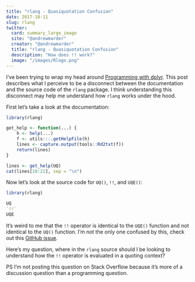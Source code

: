 ```yaml
---
title: "rlang - Quasiquotation Confusion"
date: 2017-10-11
slug: rlang
twitter:
  card: summary_large_image
  site: "@andrewmarder"
  creator: "@andrewmarder"
  title: "rlang - Quasiquotation Confusion"
  description: "How does !! work?"
  image: "/images/Rlogo.png"
---
```


I've been trying to wrap my head around [Programming with dplyr](https://cran.r-project.org/web/packages/dplyr/vignettes/programming.html). This post describes what I perceive to be a disconnect between the documentation and the source code of the `rlang` package. I think understanding this disconnect may help me understand how `rlang` works under the hood.

First let's take a look at the documentation:

```r
library(rlang)

get_help <- function(...) {
    h <- help(...)
    f <- utils:::.getHelpFile(h)
    lines <- capture.output(tools::Rd2txt(f))
    return(lines)
}

lines <- get_help(UQ)
cat(lines[10:22], sep = "\n")
```

Now let's look at the source code for `UQ()`, `!!`, and `UQE()`:

```r
library(rlang)

UQ
`!!`
UQE
```

It's weird to me that the `!!` operator is identical to the `UQE()` function and not identical to the `UQ()` function. I'm not the only one confused by this, check out this [GitHub issue](https://github.com/tidyverse/rlang/issues/256).

Here's my question, where in the `rlang` source should I be looking to understand how the `!!` operator is evaluated in a quoting context?

PS I'm not posting this question on Stack Overflow because it's more of a discussion question than a programming question.
